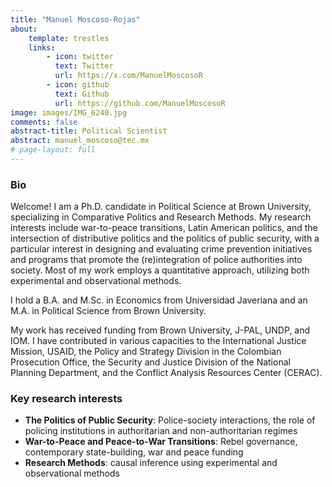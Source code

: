 ---
title: "Manuel Moscoso-Rojas"
about:
    template: trestles
    links:
        - icon: twitter
          text: Twitter
          url: https://x.com/ManuelMoscosoR
        - icon: github
          text: Github
          url: https://github.com/ManuelMoscosoR
image: images/IMG_6240.jpg
comments: false
abstract-title: Political Scientist
abstract: manuel_moscoso@tec.mx
# page-layout: full
---

### Bio

Welcome! I am a Ph.D. candidate in Political Science at Brown University, specializing in Comparative Politics and Research Methods. My research interests include war-to-peace transitions, Latin American politics, and the intersection of distributive politics and the politics of public security, with a particular interest in designing and evaluating crime prevention initiatives and programs that promote the (re)integration of police authorities into society. Most of my work employs a quantitative approach, utilizing both experimental and observational methods.

I hold a B.A. and M.Sc. in Economics from Universidad Javeriana and an M.A. in Political Science from Brown University.

My work has received funding from Brown University, J-PAL, UNDP, and IOM. I have contributed in various capacities to the International Justice Mission, USAID, the Policy and Strategy Division in the Colombian Prosecution Office, the Security and Justice Division of the National Planning Department, and the Conflict Analysis Resources Center (CERAC).

### Key research interests

-   **The Politics of Public Security**: Police-society interactions, the role of policing institutions in authoritarian and non-authoritarian regimes
-   **War-to-Peace and Peace-to-War Transitions**: Rebel governance, contemporary state-building, war and peace funding
-   **Research Methods**: causal inference using experimental and observational methods
